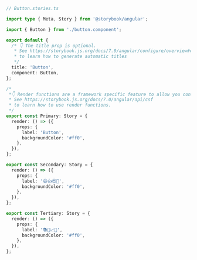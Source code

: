 ```ts
// Button.stories.ts

import type { Meta, Story } from '@storybook/angular';

import { Button } from './button.component';

export default {
  /* 👇 The title prop is optional.
   * See https://storybook.js.org/docs/7.0/angular/configure/overview#configure-story-loading
   * to learn how to generate automatic titles
   */
  title: 'Button',
  component: Button,
};

/*
 *👇 Render functions are a framework specific feature to allow you control on how the component renders.
 * See https://storybook.js.org/docs/7.0/angular/api/csf
 * to learn how to use render functions.
 */
export const Primary: Story = {
  render: () => ({
    props: {
      label: 'Button',
      backgroundColor: '#ff0',
    },
  }),
};

export const Secondary: Story = {
  render: () => ({
    props: {
      label: '😄👍😍💯',
      backgroundColor: '#ff0',
    },
  }),
};

export const Tertiary: Story = {
  render: () => ({
    props: {
      label: '📚📕📈🤓',
      backgroundColor: '#ff0',
    },
  }),
};
```